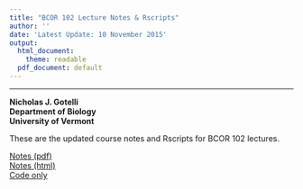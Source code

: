 ```yaml
---
title: "BCOR 102 Lecture Notes & Rscripts"
author: ''
date: 'Latest Update: 10 November 2015'
output:
  html_document:
    theme: readable
  pdf_document: default
---
```

_______
**Nicholas J. Gotelli**   
**Department of Biology**      
**University of Vermont**      

These are the updated course notes and Rscripts for BCOR 102 lectures.

[Notes (pdf)](BCOR_LECTURE_NOTES.pdf)   
[Notes (html)](BCOR_LECTURE_NOTES.html)   
[Code only](BCOR_LECTURE_NOTES.R)   

